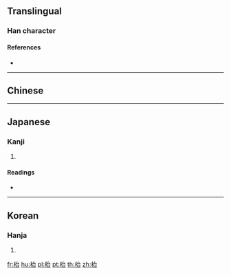 {{also|台}}
==Translingual==

===Han character===
{{Han char|rn=75|rad=木|as=05|sn=9|four=|canj=DIR|ids=⿰木台}}

====References====
* {{Han ref|kx=0517.050|dkj=14581|dj=0905.020|hdz=21191.060|uh=67B1|ud=26545}}

----

==Chinese==
{{zh-see|檯|v}}

----

==Japanese==

===Kanji===
{{ja-kanji|grade=|rs=木05}}

# {{defn|lang=ja|sort=木05}}

====Readings====
* {{ja-readings|on=[[い]] (i), [[し]] (shi), [[じ]] (ji)|kun=[[すき]] (suki)}}

----

==Korean==

===Hanja===
{{ko-hanja|hangeul=대|eumhun=|rv=dae|mr=tae|y=tay}}

# {{defn|lang=ko|sort=木05}}

[[fr:枱]]
[[hu:枱]]
[[pl:枱]]
[[pt:枱]]
[[th:枱]]
[[zh:枱]]